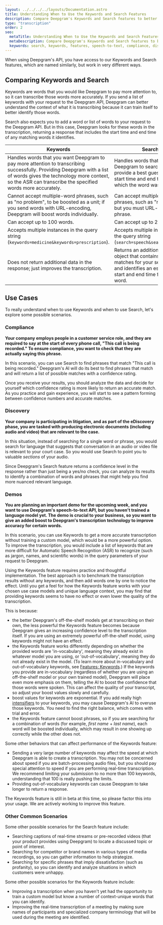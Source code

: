 ```yaml
---
layout: ../../../../layouts/Documentation.astro
title: Understanding When to Use the Keywords and Search Features
description: Compare Deepgram's Keywords and Search features to better understand when to use each feature.
type: "transcription"
order: 2
seo:
  metaTitle: Understanding When to Use the Keywords and Search Features
  metaDescription: Compare Deepgram's Keywords and Search features to better understand when to use each feature.
  keywords: search, keywords, features, speech-to-text, compliance, discovery, demos, transcription, custom model, deep learning
---
```


When using Deepgram's API, you have access to our Keywords and Search features, which are named similarly, but work in very different ways.

## Comparing Keywords and Search

Keywords are words that you would like Deepgram to pay more attention to, so it can transcribe those words more accurately. If you send a list of keywords with your request to the Deepgram API, Deepgram can better understand the context of what it is transcribing because it can train itself to better identify those words.

Search also expects you to add a word or list of words to your request to the Deepgram API. But in this case, Deepgram looks for these words in the transcription, returning a response that includes the start time and end time of any matching words it identifies.

| Keywords                                                                                                                                                                                                                           | Search                                                                                                                                               |
| ---------------------------------------------------------------------------------------------------------------------------------------------------------------------------------------------------------------------------------- | ---------------------------------------------------------------------------------------------------------------------------------------------------- |
| Handles words that you want Deepgram to pay more attention to transcribing successfully. Providing Deepgram with a list of words gives the technology more context, so the ASR can transcribe the specified words more accurately. | Handles words that you want Deepgram to search for and provide a best guess at the start time and end time at which the word was said.               |
| Cannot accept multiple-word phrases, such as "no problem", to be boosted as a unit; if you send words with URL-encoding, Deepgram will boost words individually.                                                                   | Can accept multiple-word phrases, such as "no problem", but you must URL-encode the phrase.                                                          |
| Can accept up to 100 words.                                                                                                                                                                                                        | Can accept up to 25 words.                                                                                                                           |
| Accepts multiple instances in the query string (`keywords=medicine&keywords=prescription`).                                                                                                                                        | Accepts multiple instances in the query string (`search=speech&search=Friday`).                                                                      |
| Does not return additional data in the response; just improves the transcription.                                                                                                                                                  | Returns an additional data object that contains possible matches for your search terms and identifies an estimated start and end time for each word. |

## Use Cases

To really understand when to use Keywords and when to use Search, let's explore some possible scenarios.

### Compliance

**Your company employs people in a customer service role, and they are required to say at the start of every phone call, "This call is being recorded." To ensure compliance, you want to check that they are actually saying this phrase.**

In this scenario, you can use Search to find phrases that match "This call is being recorded." Deepgram's AI will do its best to find phrases that match and will return a list of possible matches with a confidence rating.

Once you receive your results, you should analyze the data and decide for yourself which confidence rating is more likely to return an accurate match. As you practice and gain experience, you will start to see a pattern forming between confidence numbers and accurate matches.

### Discovery

**Your company is participating in litigation, and as part of the eDiscovery phase, you are tasked with producing electronic documents (including audio and video) that are relevant to the case.**

In this situation, instead of searching for a single word or phrase, you would search for language that suggests that conversation in an audio or video file is relevant to your court case. So you would use Search to point you to valuable _sections_ of your audio.

Since Deepgram's Search feature returns a confidence level in the response rather than just being a yes/no check, you can analyze its results to identify a combination of words and phrases that might help you find more nuanced relevant language.

### Demos

**You are planning an important demo for the upcoming week, and you want to use Deepgram's speech-to-text API, but you haven't trained a language model yet. The demo is crucial to your business, so you want to give an added boost to Deepgram's transcription technology to improve accuracy for certain words.**

In this scenario, you can use Keywords to get a more accurate transcription without training a custom model, which would be a more powerful option. To improve the transcription, you would include a list of keywords that are more difficult for Automatic Speech Recognition (ASR) to recognize (such as jargon, names, and scientific words) in the query parameters of your request to Deepgram.

Using the Keywords feature requires practice and thoughtful implementation. The best approach is to benchmark the transcription results without any keywords, and then add words one by one to notice the effect. Until you get a feel for how the Keywords feature works with your chosen use case models and unique language context, you may find that providing keywords seems to have no effect or even lower the quality of the transcription.

This is because:

- the better Deepgram's off-the-shelf models get at transcribing on their own, the less powerful the Keywords feature becomes because Deepgram gives an increasing confidence level to the transcription itself. If you are using an extremely powerful off-the-shelf model, using keywords might not have an effect.
- the Keywords feature works differently depending on whether the provided words are 'in-vocabulary', meaning they already exist in whatever model you are using, or 'out-of-vocabulary', meaning they do not already exist in the model. (To learn more about in-vocabulary and out-of-vocabulary keywords, see [Features: Keywords](/documentation/features/keywords/#in-vocabulary--out-of-vocabulary-keywords).) If the keywords you provide are in-vocabulary (regardless of whether you are using an off-the-shelf model or your own trained model), Deepgram will place even more emphasis on them, telling the AI to boost the confidence that those words were spoken. This can affect the quality of your transcript, so adjust your boost values slowly and carefully.
- boost values for keywords are exponential. If you add really high [intensifiers](/documentation/features/keywords/#intensifiers) to your keywords, you may cause Deepgram's AI to overuse those keywords. You need to find the right balance, which comes with trial and error.
- the Keywords feature cannot boost phrases, so if you are searching for a combination of words (for example, _first name_ + _last name_), each word will be boosted individually, which may result in one showing up correctly while the other does not.

Some other behaviors that can affect performance of the Keywords feature:

- Sending a very large number of keywords may affect the speed at which Deepgram is able to create a transcription. You may not be concerned about speed if you are batch-processing audio files, but you should pay special attention to speed if you are performing real-time transcription. We recommend limiting your submission to no more than 100 keywords, understanding that 100 is really pushing the limits.
- Providing out-of-vocabulary keywords can cause Deepgram to take longer to return a response.

<Alert type="warning">

The Keywords feature is still in beta at this time, so please factor this into your usage. We are actively working to improve this feature.

</Alert>

### Other Common Scenarios

Some other possible scenarios for the Search feature include:

- Searching captions of real-time streams or pre-recorded videos (that your product provides using Deepgram) to locate a discussed topic or point of interest.
- Searching for competitor or brand names in various types of media recordings, so you can gather information to help strategize.
- Searching for specific phrases that imply dissatisfaction (such as profanity), so you can identify and analyze situations in which customers were unhappy.

Some other possible scenarios for the Keywords feature include:

- Improving a transcription when you haven't yet had the opportunity to train a custom model but know a number of context-unique words that you can identify.
- Improving the real-time transcription of a meeting by making sure names of participants and specialized company terminology that will be used during the meeting are identified.
